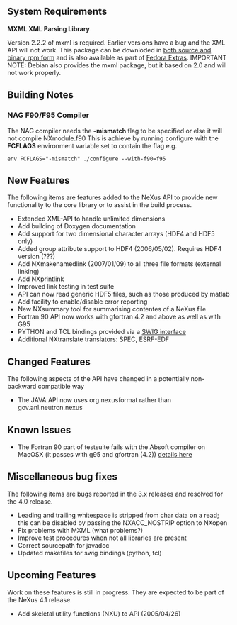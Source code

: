 ==System Requirements==
'''MXML XML Parsing Library'''

Version 2.2.2 of mxml is required. Earlier versions have a bug and the XML API will not work. This package can be downloded in [http://www.easysw.com/~mike/mxml/software.php both source and binary rpm form] and is also available as part of [http://fedoraproject.org/wiki/Extras/UsingExtras Fedora Extras]. IMPORTANT NOTE: Debian also provides the mxml package, but it based on 2.0 and will not work properly.

==Building Notes==
===NAG F90/F95 Compiler===
The NAG compiler needs the '''-mismatch''' flag to be specified or else it will not compile NXmodule.f90 This is achieve by running configure with the '''FCFLAGS''' environment variable set to contain the flag e.g.
<pre>
env FCFLAGS="-mismatch" ./configure --with-f90=f95
</pre>  
==New Features==
The following items are features added to the NeXus API to provide new
functionality to the core library or to assist in the build process.
*Extended XML-API to handle unlimited dimensions
*Add building of Doxygen documentation
*Add support for two dimensional character arrays (HDF4 and HDF5 only)
*Added group attribute support to HDF4 (2006/05/02). Requires HDF4 version (???)
*Add NXmakenamedlink (2007/01/09) to all three file formats (external linking)
*Add NXprintlink
*Improved link testing in test suite
*API can now read generic HDF5 files, such as those produced by matlab
*Add facility to enable/disable error reporting
*New NXsummary tool for summarising contentes of a NeXus file
*Fortran 90 API now works with gfortran 4.2 and above as well as with G95
*PYTHON and TCL bindings provided via a [http://www.swig.org/ SWIG interface]
*Additional NXtranslate translators: SPEC, ESRF-EDF

==Changed Features==
The following aspects of the API have changed in a potentially non-backward compatible way
*The JAVA API now uses org.nexusformat rather than gov.anl.neutron.nexus

==Known Issues==
* The Fortran 90 part of testsuite fails with the Absoft compiler on MacOSX (it passes with g95 and gfortran (4.2)) [http://trac.nexusformat.org/code/ticket/68 details here]

==Miscellaneous bug fixes==
The following items are bugs reported in the 3.x releases and resolved for
the 4.0 release.
*Leading and trailing whitespace is stripped from char data on a read; this can be disabled by passing the NXACC_NOSTRIP option to NXopen
*Fix problems with MXML (what problems?)
*Improve test procedures when not all libraries are present
*Correct sourcepath for javadoc
*Updated makefiles for swig bindings (python, tcl)

==Upcoming Features==
Work on these features is still in progress. They are expected to be part 
of the NeXus 4.1 release.
*Add skeletal utility functions (NXU) to API (2005/04/26)
